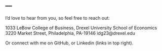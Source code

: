 ---
---

<link rel="stylesheet" href="styles.css" type="text/css">

I'd love to hear from you, so feel free to reach out:

1033 LeBow College of Business,
Drexel University
School of Economics
3220 Market Street,
Philadelphia, PA-19146
idg23@drexel.edu

Or connect with me on GitHub, or Linkedin (links in top right).